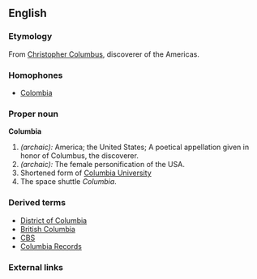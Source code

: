 {{wikipedia}}
==English==

===Etymology===
From [[w:Christopher Columbus|Christopher Columbus]], discoverer of the Americas.

===Homophones===
*[[Colombia]]

===Proper noun===
'''Columbia'''
# ''(archaic):'' America; the United States; A poetical appellation given in honor of Columbus, the discoverer.
# ''(archaic):'' The female personification of the USA.
# Shortened form of [[w:Columbia University|Columbia University]]
# The space shuttle ''Columbia''.

===Derived terms===
*[[District of Columbia]]
*[[British Columbia]]
*[[CBS]]
*[[Columbia Records]]
<!--wow there are a bunch more on 'pedia!-->

===External links===
{{pedialite}}